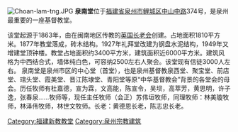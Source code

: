 {{unreferenced|time=2009-09-15T04:08:46+00:00}}
[[File:Choan-lam-tng.JPG|thumb]]
'''泉南堂'''位于[[福建省|福建省]][[泉州市|泉州市]][[鲤城区|鲤城区]][[中山中路|中山中路]]374号，是泉州最重要的一座基督教堂。

该堂起源于1863年，由在闽南地区传教的[[英国长老会|英国长老会]]创建。占地面积1810平方米。1877年教堂落成，砖木结构。1927年礼拜堂改建为钢盘水泥结构，1949年又增建堂顶钟楼。教堂占地面积约3400平方米，建筑面积近6000平方米。建筑风格为中西结合式，墙体纯白色，可容纳2500左右人聚会。该堂现有信徒3000人左右。 
泉南堂是泉州市区的中心堂（首堂），也是泉州基督教泉西堂、聚宝堂、前店堂、琯头堂、霞美堂、晋江陈埭堂、青阳堂等原“中华基督教会”背景的各堂会的母会。历任牧师有杜嘉德，宣为霖，文高能，陈宣令，吴坝，高萃芳，黄思明，许子逸，张春泉……牧师等，现任主任牧师（会正）苏伟垣牧师，同理牧师：林美璇牧师，林泽伟牧师，林世文牧师。长老：黄德恩长老，陈志忠长老。
[[Category:福建新教教堂|Category:福建新教教堂]]
[[Category:泉州宗教建筑|Category:泉州宗教建筑]]